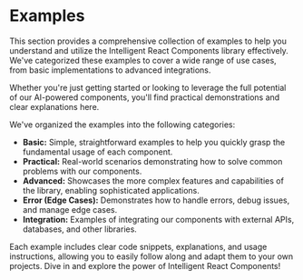 # Examples

This section provides a comprehensive collection of examples to help you understand and utilize the Intelligent React Components library effectively. We've categorized these examples to cover a wide range of use cases, from basic implementations to advanced integrations.

Whether you're just getting started or looking to leverage the full potential of our AI-powered components, you'll find practical demonstrations and clear explanations here.

We've organized the examples into the following categories:

* **Basic:** Simple, straightforward examples to help you quickly grasp the fundamental usage of each component.
* **Practical:** Real-world scenarios demonstrating how to solve common problems with our components.
* **Advanced:** Showcases the more complex features and capabilities of the library, enabling sophisticated applications.
* **Error (Edge Cases):** Demonstrates how to handle errors, debug issues, and manage edge cases.
* **Integration:** Examples of integrating our components with external APIs, databases, and other libraries.

Each example includes clear code snippets, explanations, and usage instructions, allowing you to easily follow along and adapt them to your own projects. Dive in and explore the power of Intelligent React Components!
